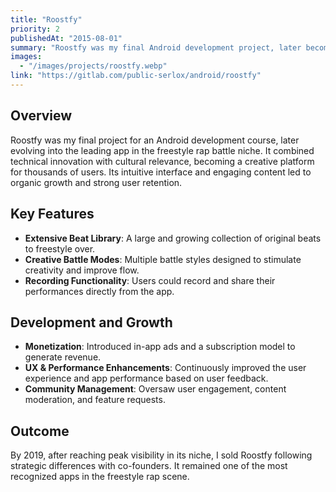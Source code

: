---
title: "Roostfy"
priority: 2
publishedAt: "2015-08-01"
summary: "Roostfy was my final Android development project, later becoming the top freestyle rap battle app in its niche. It featured a large beat library, creative battle modes, and recording tools. Monetized through ads and subscriptions, Roostfy grew steadily before I sold it in 2019 following internal partnership conflicts."
images:
  - "/images/projects/roostfy.webp"
link: "https://gitlab.com/public-serlox/android/roostfy"
---

## Overview

Roostfy was my final project for an Android development course, later evolving into the leading app in the freestyle rap battle niche. It combined technical innovation with cultural relevance, becoming a creative platform for thousands of users. Its intuitive interface and engaging content led to organic growth and strong user retention.

## Key Features

- **Extensive Beat Library**: A large and growing collection of original beats to freestyle over.
- **Creative Battle Modes**: Multiple battle styles designed to stimulate creativity and improve flow.
- **Recording Functionality**: Users could record and share their performances directly from the app.

## Development and Growth

- **Monetization**: Introduced in-app ads and a subscription model to generate revenue.
- **UX & Performance Enhancements**: Continuously improved the user experience and app performance based on user feedback.
- **Community Management**: Oversaw user engagement, content moderation, and feature requests.

## Outcome

By 2019, after reaching peak visibility in its niche, I sold Roostfy following strategic differences with co-founders. It remained one of the most recognized apps in the freestyle rap scene.
